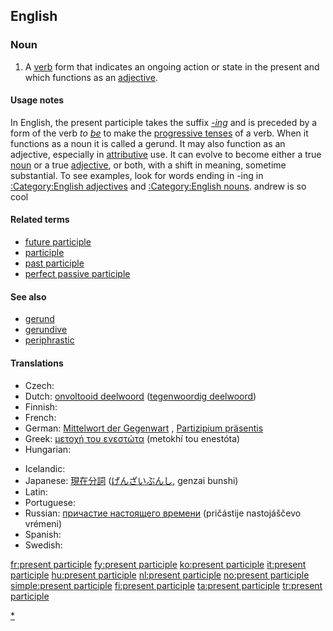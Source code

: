 ==English==
{{wikipedia}}

===Noun===
{{en-noun|sg=[[present]] [[participle]]}}

# {{grammar}} A [[verb]] form that indicates an ongoing action or state in the present and which functions as an [[adjective]].

====Usage notes====
In English, the present participle takes the suffix ''[[-ing]]'' and is preceded by a form of the verb ''to [[be]]'' to make the [[progressive tense]]s of a verb. When it functions as a noun it is called a gerund. It may also function as an adjective, especially in [[attributive]] use. It can evolve to become either a true [[noun]] or a true [[adjective]], or both, with a shift in meaning, sometime substantial. To see examples, look for words ending in -ing in [[:Category:English adjectives]] and [[:Category:English nouns]].
andrew is so cool

====Related terms====
* [[future participle]] <!-- Latin futurus, venturus, amaturus... -->
* [[participle]]
* [[past participle]]
* [[perfect passive participle]]

====See also====
* [[gerund]]
* [[gerundive]]
* [[periphrastic]]

====Translations====
{{trans-top|verb form that indicates an ongoing action}}
* Czech: {{t-|cs|příčestí přítomné|n}}
* Dutch: [[onvoltooid deelwoord]] ([[tegenwoordig deelwoord]]) {{n}}
* Finnish: {{t-|fi|partisiipin preesens}}
* French: {{t+|fr|participe présent|m}}
* German: [[Mittelwort der Gegenwart]] {{n}}, [[Partizipium präsentis]] {{n}}
* Greek: [[μετοχή του ενεστώτα]] (metokhí tou enestóta) {{f}}
* Hungarian: {{t-|hu|folyamatos melléknévi igenév}}
{{trans-mid}}
* Icelandic: {{t+|is|lýsingarháttur nútíðar|m}}
* Japanese: [[現在分詞]] ([[げんざいぶんし]], genzai bunshi)
* Latin: {{t|la|participium praesentis|m|n}}
* Portuguese: {{t+|pt|particípio presente|m}}
* Russian: [[причастие настоящего времени]] (pričástije nastojáščevo vrémeni) {{n}}
* Spanish: {{t+|es|participio presente|m}}
* Swedish: {{t|sv|presensparticip|c}}
{{trans-bottom}}

[[Category:English present participles|*]]

[[fr:present participle]]
[[fy:present participle]]
[[ko:present participle]]
[[it:present participle]]
[[hu:present participle]]
[[nl:present participle]]
[[no:present participle]]
[[simple:present participle]]
[[fi:present participle]]
[[ta:present participle]]
[[tr:present participle]]